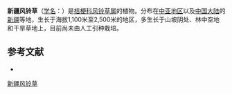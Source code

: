 {{Speciesbox
| name = 新疆风铃草
| status = 
| status_system = 
| image =
| genus = Campanula
| species = albertii
| authority = Trautv.
}}

'''新疆风铃草'''（[[学名|学名]]：{{lang|la|''Campanula albertii''}}）是[[桔梗科|桔梗科]][[风铃草属|风铃草属]]的植物。分布在[[中亚地区|中亚地区]]以及[[中国大陆|中国大陆]]的[[新疆|新疆]]等地，生长于海拔1,100米至2,500米的地区，多生长于山坡阴处、林中空地和干旱草地上，目前尚未由人工引种栽培。

== 参考文献 ==
<div class="references-small">
* {{cite web| url =http://www.bioinfo.cn/db05/KmzwSpecies.php?action=view&id=3158| title =新疆风铃草| work =《中国高等植物数据库全库》| publisher =中国科学院微生物研究所| author =昆明植物研究所| accessdate =2009-02-23| deadurl =yes| archiveurl =https://web.archive.org/web/20160305035633/http://www.bioinfo.cn/db05/KmzwSpecies.php?action=view&id=3158| archivedate =2016-03-05}}
</div>
{{Taxonbar|from=Q11083867}}

[[Category:风铃草属|新疆风铃草]]


{{植物小作品}}